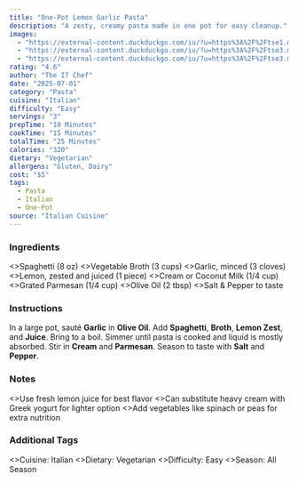 ```yaml
---
title: "One-Pot Lemon Garlic Pasta"
description: "A zesty, creamy pasta made in one pot for easy cleanup."
images:
  - "https://external-content.duckduckgo.com/iu/?u=https%3A%2F%2Ftse1.mm.bing.net%2Fth%2Fid%2FOIP.wcrERTw3GK9N--dxCt-YFAHaFW%3Fpid%3DApi&f=1&ipt=c2d8d153418b90b1ea73253697cc0e36dfd43366204baa35ccf19ae09f9cd368&ipo=images"
  - "https://external-content.duckduckgo.com/iu/?u=https%3A%2F%2Ftse3.mm.bing.net%2Fth%2Fid%2FOIP.H6cXQfddOZ80g3Y7xxmOcQHaE7%3Fpid%3DApi&f=1&ipt=d74ae29c6322a43280ce38b67008ca0f22a2c30d1c6a58703cb7c81b529eb192&ipo=images"
  - "https://external-content.duckduckgo.com/iu/?u=https%3A%2F%2Ftse3.mm.bing.net%2Fth%2Fid%2FOIP._LC5PXgx7yUCfVDEKDtVzQHaI9%3Fpid%3DApi&f=1&ipt=3086ad04e23f70d440a3db06b3b7a7a2fb839ee2f689bf3f2f8eaae4fbcbc27e&ipo=images"
rating: "4.6"
author: "The IT Chef"
date: "2025-07-01"
category: "Pasta"
cuisine: "Italian"
difficulty: "Easy"
servings: "3"
prepTime: "10 Minutes"
cookTime: "15 Minutes"
totalTime: "25 Minutes"
calories: "320"
dietary: "Vegetarian"
allergens: "Gluten, Dairy"
cost: "$5"
tags:
  - Pasta
  - Italian
  - One-Pot
source: "Italian Cuisine"
---
```



### Ingredients

<RecipeIngredients>
  <>Spaghetti (8 oz)</>
  <>Vegetable Broth (3 cups)</>
  <>Garlic, minced (3 cloves)</>
  <>Lemon, zested and juiced (1 piece)</>
  <>Cream or Coconut Milk (1/4 cup)</>
  <>Grated Parmesan (1/4 cup)</>
  <>Olive Oil (2 tbsp)</>
  <>Salt & Pepper to taste</>
</RecipeIngredients>

### Instructions

<RecipeInstructions>
  <RecipeInstructions.Section title="Cook Pasta">
    <RecipeInstructions.Step>
      In a large pot, sauté <strong>Garlic</strong> in <strong>Olive Oil</strong>.
    </RecipeInstructions.Step>
    <RecipeInstructions.Step>
      Add <strong>Spaghetti</strong>, <strong>Broth</strong>, <strong>Lemon Zest</strong>, and <strong>Juice</strong>. Bring to a boil.
    </RecipeInstructions.Step>
    <RecipeInstructions.Step>
      Simmer until pasta is cooked and liquid is mostly absorbed.
    </RecipeInstructions.Step>
    <RecipeInstructions.Step>
      Stir in <strong>Cream</strong> and <strong>Parmesan</strong>. Season to taste with <strong>Salt</strong> and <strong>Pepper</strong>.
    </RecipeInstructions.Step>
  </RecipeInstructions.Section>
</RecipeInstructions>

### Notes

<RecipeNotes>
  <>Use fresh lemon juice for best flavor</>
  <>Can substitute heavy cream with Greek yogurt for lighter option</>
  <>Add vegetables like spinach or peas for extra nutrition</>
</RecipeNotes>

### Additional Tags

<RecipeTags>
  <>Cuisine: Italian</>
  <>Dietary: Vegetarian</>
  <>Difficulty: Easy</>
  <>Season: All Season</>
</RecipeTags>
